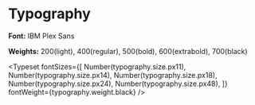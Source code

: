 

<Meta title="Global/Typography" />

# Typography

**Font:** IBM Plex Sans

**Weights:** 200(light), 400(regular), 500(bold), 600(extrabold), 700(black)

<Typeset
  fontSizes={[
    Number(typography.size.px11),
    Number(typography.size.px14),
    Number(typography.size.px18),
    Number(typography.size.px24),
    Number(typography.size.px48),
  ]}
  fontWeight={typography.weight.black}
/>
